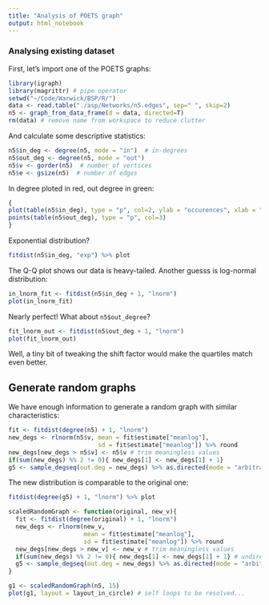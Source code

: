 ```yaml
---
title: "Analysis of POETS graph"
output: html_notebook
---
```


### Analysing existing dataset
First, let's import one of the POETS graphs:
```r
library(igraph)
library(magrittr) # pipe operator
setwd("~/Code/Warwick/BSP/R/")
data <- read.table("./asp/Networks/n5.edges", sep=" ", skip=2)
n5 <- graph_from_data_frame(d = data, directed=T)
rm(data) # remove name from workspace to reduce clutter
```

And calculate some descriptive statistics:
```r
n5$in_deg <- degree(n5, mode = "in")  # in-degrees
n5$out_deg <- degree(n5, mode = "out")
n5$v <- gorder(n5)  # number of vertices
n5$e <- gsize(n5)  # number of edges
```
In degree ploted in red, out degree in green:
```r
{
plot(table(n5$in_deg), type = "p", col=2, ylab = "occurences", xlab = "degree")
points(table(n5$out_deg), type = "p", col=3)
}
```
Exponential distribution?
```r
fitdist(n5$in_deg, "exp") %>% plot
```
The Q-Q plot shows our data is heavy-tailed. Another guesss is log-normal distribution:
```r
in_lnorm_fit <- fitdist(n5$in_deg + 1, "lnorm")
plot(in_lnorm_fit)
```
Nearly perfect! What about `n5$out_degree`?
```r
fit_lnorm_out <- fitdist(n5$out_deg + 1, "lnorm")
plot(fit_lnorm_out)
```
Well, a tiny bit of tweaking the shift factor would make the quartiles match even better.

## Generate random graphs
We have enough information to generate a random graph with similar characteristics:
```r
fit <- fitdist(degree(n5) + 1, "lnorm")
new_degs <- rlnorm(n5$v, mean = fit$estimate["meanlog"],
                         sd = fit$estimate["meanlog"]) %>% round
new_degs[new_degs > n5$v] <- n5$v # trim meaningless values
if(sum(new_degs) %% 2 != 0){ new_degs[1] <- new_degs[1] + 1}
g5 <- sample_degseq(out.deg = new_degs) %>% as.directed(mode = "arbitrary") # generated undirected graph! Fix?
```

The new distribution is comparable to the original one:
```r
fitdist(degree(g5) + 1, "lnorm") %>% plot
```

```r
scaledRandomGraph <- function(original, new_v){
  fit <- fitdist(degree(original) + 1, "lnorm")
  new_degs <- rlnorm(new_v,
                     mean = fit$estimate["meanlog"],
                     sd = fit$estimate["meanlog"]) %>% round
  new_degs[new_degs > new_v] <- new_v # trim meaningless values
  if(sum(new_degs) %% 2 != 0){ new_degs[1] <- new_degs[1] + 1} # undirected graph must have even sum of orders
  g5 <- sample_degseq(out.deg = new_degs) %>% as.directed(mode = "arbitrary") # generated undirected graph! Fix?
}

g1 <- scaledRandomGraph(n5, 15)
plot(g1, layout = layout_in_circle) # self loops to be resolved...
```
```r

```

